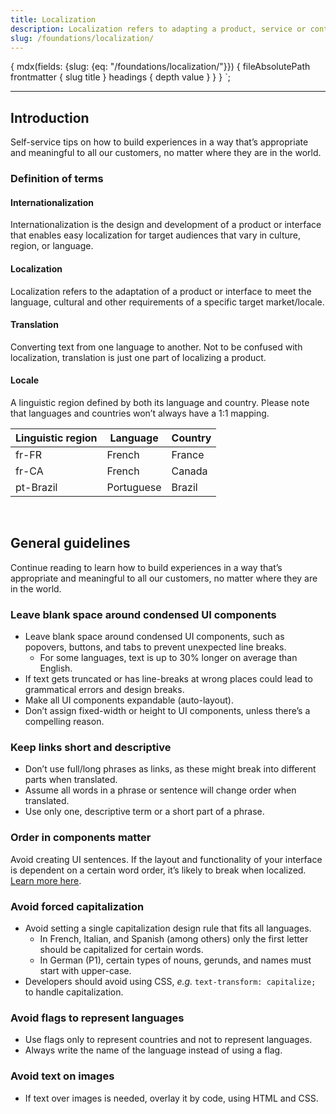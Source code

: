 ```yaml
---
title: Localization
description: Localization refers to adapting a product, service or content to fit a specific market or country.
slug: /foundations/localization/
---
```






  {
    mdx(fields: {slug: {eq: "/foundations/localization/"}}) {
      fileAbsolutePath
      frontmatter {
        slug
        title
      }
      headings {
        depth
        value
      }
    }
  }
`;

<content>

<ComponentHeader
  name={props.pageContext.frontmatter.title}
  description={props.pageContext.frontmatter.description}
  categoryRoute={SidebarCategoryRoutes.FOUNDATIONS}
/>

</content>

---

<contentwrapper>

<PageAside data={props.data.mdx} />

<content>

## Introduction

Self-service tips on how to build experiences in a way that’s appropriate and meaningful to all our customers, no matter where they are in the world.

### Definition of terms

<h4>Internationalization</h4>
<p>
  Internationalization is the design and development of a product or interface that enables easy localization for target
  audiences that vary in culture, region, or language.
</p>
<h4>Localization</h4>
<p>
  Localization refers to the adaptation of a product or interface to meet the language, cultural and other requirements
  of a specific target market/locale.
</p>
<h4>Translation</h4>
<p>
  Converting text from one language to another. Not to be confused with localization, translation is just one part of
  localizing a product.
</p>
<h4>Locale</h4>
<p>
  A linguistic region defined by both its language and country. Please note that languages and countries won’t always
  have a 1:1 mapping.
</p>

| Linguistic region | Language   | Country |
| ----------------- | ---------- | ------- |
| fr-FR             | French     | France  |
| fr-CA             | French     | Canada  |
| pt-Brazil         | Portuguese | Brazil  |

<br />

## General guidelines

Continue reading to learn how to build experiences in a way that’s appropriate and meaningful to all our customers, no matter where they are in the world.

### Leave blank space around condensed UI components

- Leave blank space around condensed UI components, such as popovers, buttons, and tabs to prevent unexpected line breaks.
  - For some languages, text is up to 30% longer on average than English.
- If text gets truncated or has line-breaks at wrong places could lead to grammatical errors and design breaks.
- Make all UI components expandable (auto-layout).
- Don’t assign fixed-width or height to UI components, unless there’s a compelling reason.

### Keep links short and descriptive

- Don’t use full/long phrases as links, as these might break into different parts when translated.
- Assume all words in a phrase or sentence will change order when translated.
- Use only one, descriptive term or a short part of a phrase.

### Order in components matter

Avoid creating UI sentences. If the layout and functionality of your interface is dependent on a certain word order, it’s likely to break when localized.
[Learn more here](https://paste.twilio.design/components/label/#about-label 'Learn more about how how to design layout and functionality that is resilient when localized.').

### Avoid forced capitalization

- Avoid setting a single capitalization design rule that fits all languages.
  - In French, Italian, and Spanish (among others) only the first letter should be capitalized for certain words.
  - In German (P1), certain types of nouns, gerunds, and names must start with upper-case.
- Developers should avoid using CSS, <em>e.g.</em> `text-transform: capitalize;` to handle capitalization.

### Avoid flags to represent languages

- Use flags only to represent countries and not to represent languages.
- Always write the name of the language instead of using a flag.

### Avoid text on images

- If text over images is needed, overlay it by code, using HTML and CSS.

</content>

</contentwrapper>
